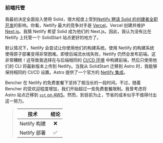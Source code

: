 ### 前端托管

我最初决定全面投入使用 Solid，很大程度上受到[Netlify 聘请 Solid 的创建者全职开发][dev to netlify]的影响。你看，Netlify 最大的竞争对手是 [Vercel][vercel]。Vercel 创建并维护 [Next.js][next js github]。我猜 Netlify 希望 Solid 成为他们的 Next.js。因此，我认为没有比在 Netlify 上托管一个 SolidStart 站点更好的地方了。

默认情况下，Netlify 会尝试让你使用他们的构建系统。使用 Netlify 的构建系统使得原子部署变得非常困难。即使后端流水线失败，Netlify 仍然会发布前端。这非常糟糕！这导致我选择在与后端相同的 [CI/CD 环境][continuous integration] 中构建前端，然后只使用他们的 CLI 将最新版本上传到 Netlify。当我从 SolidStart 迁移到 Astro 时，我能够保持相同的 CI/CD 设置。Astro 提供了一个官方的 [Netlify 集成][astro netlify]。

Bencher 在 Netlify 的免费套餐下坚持了相当长的一段时间。不过，随着 Bencher 的受欢迎程度增加，我们开始超过一些免费套餐限制。我曾考虑将 Astro 站点迁移到 [`sst` on AWS][sst aws astro]。然而，到目前为止，节省的成本似乎不值得付出这一努力。

> |   技术    | 结论 |
> | :-------: | :--: |
> | Netlify 构建 |  ❌   |
> | Netlify 部署 |  ✅   |

[dev to netlify]: https://dev.to/ryansolid/when-netlify-asks-you-to-full-time-oss-you-say-yes-5ccf
[vercel]: https://vercel.com/
[next js github]: https://github.com/vercel/next.js
[continuous integration]: #continuous-integration
[astro netlify]: https://docs.astro.build/guides/integrations-guide/netlify/
[sst aws astro]: https://sst.dev/docs/component/aws/astro/
